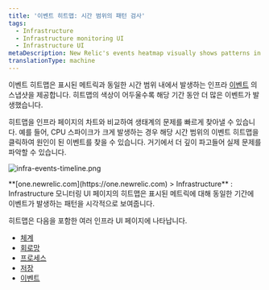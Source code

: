 ```yaml
---
title: '이벤트 히트맵: 시간 범위의 패턴 검사'
tags:
  - Infrastructure
  - Infrastructure monitoring UI
  - Infrastructure UI
metaDescription: New Relic's events heatmap visually shows patterns in infrastructure events occurring within time ranges.
translationType: machine
---
```



이벤트 히트맵은 표시된 메트릭과 동일한 시간 범위 내에서 발생하는 인프라 [이벤트](/docs/infrastructure/new-relic-infrastructure/infrastructure-ui-pages/infrastructure-events-page) 의 스냅샷을 제공합니다. 히트맵의 색상이 어두울수록 해당 기간 동안 더 많은 이벤트가 발생했습니다.

히트맵을 인프라 페이지의 차트와 비교하여 생태계의 문제를 빠르게 찾아낼 수 있습니다. 예를 들어, CPU 스파이크가 크게 발생하는 경우 해당 시간 범위의 이벤트 히트맵을 클릭하여 원인이 된 이벤트를 찾을 수 있습니다. 거기에서 더 깊이 파고들어 실제 문제를 파악할 수 있습니다.

<img
  title="infra-events-timeline.png"
  alt="infra-events-timeline.png"
  src={infraEventsTimeline}
/>

<figcaption>
  **[one.newrelic.com](https://one.newrelic.com) > Infrastructure** : Infrastructure 모니터링 UI 페이지의 히트맵은 표시된 메트릭에 대해 동일한 기간에 이벤트가 발생하는 패턴을 시각적으로 보여줍니다.
</figcaption>

히트맵은 다음을 포함한 여러 인프라 UI 페이지에 나타납니다.

* [체계](/docs/infrastructure/infrastructure-ui-pages/infrastructure-ui/infrastructure-hosts-page#system-tab)
* [회로망](/docs/infrastructure/new-relic-infrastructure/infrastructure-ui-pages/infrastructure-network-page-measure-compare-capacity)
* [프로세스](/docs/infrastructure/new-relic-infrastructure/infrastructure-ui-pages/infrastructure-processes-page-inspect-process-performance)
* [저장](/docs/infrastructure/new-relic-infrastructure/infrastructure-ui-pages/infrastructure-storage-page-evaluate-disk-usage-efficiency)
* [이벤트](/docs/infrastructure/new-relic-infrastructure/infrastructure-ui-pages/infrastructure-events-page)